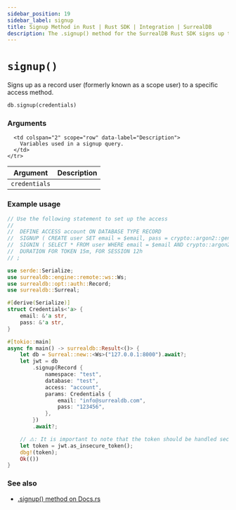 ```yaml
---
sidebar_position: 19
sidebar_label: signup
title: Signup Method in Rust | Rust SDK | Integration | SurrealDB
description: The .signup() method for the SurrealDB Rust SDK signs up to a specific access method.
---
```


# `signup()`

Signs up as a record user (formerly known as a scope user) to a specific access method.

```rust title="Method Syntax"
db.signup(credentials)
```

### Arguments

<table>
  <thead>
    <tr>
      <th colspan="2" scope="col">Argument</th>
      <th colspan="2" scope="col">Description</th>
    </tr>
  </thead>

  <tbody>
    <tr>
      <td colspan="2" scope="row" data-label="Argument">
        <code>credentials</code>
      </td>

      <td colspan="2" scope="row" data-label="Description">
        Variables used in a signup query.
      </td>
    </tr>
  </tbody>
</table>

### Example usage

```rust
// Use the following statement to set up the access
// 
//  DEFINE ACCESS account ON DATABASE TYPE RECORD
// 	SIGNUP ( CREATE user SET email = $email, pass = crypto::argon2::generate($pass) )
// 	SIGNIN ( SELECT * FROM user WHERE email = $email AND crypto::argon2::compare(pass, $pass) )
// 	DURATION FOR TOKEN 15m, FOR SESSION 12h
// ;

use serde::Serialize;
use surrealdb::engine::remote::ws::Ws;
use surrealdb::opt::auth::Record;
use surrealdb::Surreal;

#[derive(Serialize)]
struct Credentials<'a> {
    email: &'a str,
    pass: &'a str,
}

#[tokio::main]
async fn main() -> surrealdb::Result<()> {
    let db = Surreal::new::<Ws>("127.0.0.1:8000").await?;
    let jwt = db
        .signup(Record {
            namespace: "test",
            database: "test",
            access: "account",
            params: Credentials {
                email: "info@surrealdb.com",
                pass: "123456",
            },
        })
        .await?;

    // ⚠️: It is important to note that the token should be handled securely and protected from unauthorized access.
    let token = jwt.as_insecure_token();
    dbg!(token);
    Ok(())
}
```

### See also

- [.signup() method on Docs.rs](https://docs.rs/surrealdb/latest/surrealdb/struct.Surreal.html#method.signup)
